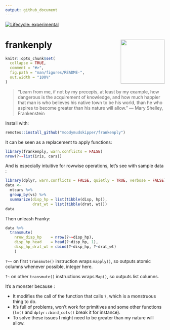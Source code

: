 ```yaml
---
output: github_document
---
```


[![Lifecycle: experimental](https://img.shields.io/badge/lifecycle-experimental-orange.svg)](https://www.tidyverse.org/lifecycle/#experimental)

# frankenply <img src='man/figures/logo.png' align="right" height="139" />

```r
knitr::opts_chunk$set(
  collapse = TRUE,
  comment = "#>",
  fig.path = "man/figures/README-",
  out.width = "100%"
)
```

> “Learn from me, if not by my precepts, at least by my example, how dangerous is the acquirement of knowledge, and how much happier that man is who believes his native town to be his world, than he who aspires to become greater than his nature will allow.”
― Mary Shelley, Frankenstein

Install with:

``` r
remotes::install_github("moodymudskipper/frankenply")
```

It can be seen as a replacement to apply functions: 

```r
library(frankenply, warn.conflicts = FALSE)
nrow(?~~list(iris, cars))
```

And is especially intuitive for rowwise operations, let's see with sample data :

```r
library(dplyr, warn.conflicts = FALSE, quietly = TRUE, verbose = FALSE)
data <- 
  mtcars %>%
  group_by(vs) %>%
  summarize(disp_hp = list(tibble(disp, hp)),
            drat_wt = list(tibble(drat, wt)))
data
```

Then unleash Franky:

```r
data %>% 
  transmute( 
    nrow_disp_hp    = nrow(?~~disp_hp),  
    disp_hp_head    = head(?~disp_hp, 1), 
    disp_hp_drat_wt = cbind(?~disp_hp, ?~drat_wt)
    )
```

`?~~` on first `transmute()` instruction wraps `mapply()`, so outputs atomic columns whenever possible, integer here.

`?~` on other `transmute()` instructions wraps `Map()`, so outputs list columns.

It's a monster because :

* It modifies the call of the function that calls `?`, which is a monstruous thing to do.
* It's full of problems, won't work for primitives and some other functions (`lm()` and `dplyr::bind_cols()` break it for instance).
* To solve these issues I might need to be greater than my nature will allow.
